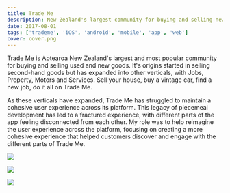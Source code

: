 ```yaml
---
title: Trade Me
description: New Zealand's largest community for buying and selling new and used goods.
date: 2017-08-01
tags: ['trademe', 'iOS', 'android', 'mobile', 'app', 'web']
cover: cover.png
---
```


Trade Me is Aotearoa New Zealand's largest and most popular community for buying and selling used and new goods. It's origins started in selling second-hand goods but has expanded into other verticals, with Jobs, Property, Motors and Services. Sell your house, buy a vintage car, find a new job, do it all on Trade Me.

As these verticals have expanded, Trade Me has struggled to maintain a cohesive user experience across its platform. This legacy of piecemeal development has led to a fractured experience, with different parts of the app feeling disconnected from each other. My role was to help reimagine the user experience across the platform, focusing on creating a more cohesive experience that helped customers discover and engage with the different parts of Trade Me.

![](1.png)

![](2.png)

![](3.gif)
